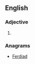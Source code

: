 ==English==

===Adjective===
{{head|en|adjective comparative form}}

# {{en-comparative of|faddy}}

===Anagrams===
* [[Ferdiad#English|Ferdiad]]